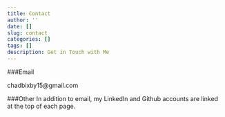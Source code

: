 ```yaml
---
title: Contact
author: ''
date: []
slug: contact
categories: []
tags: []
description: Get in Touch with Me
---
```


###Email

chadbixby15@gmail.com

###Other
In addition to email, my LinkedIn and Github accounts are linked at the top of each page.